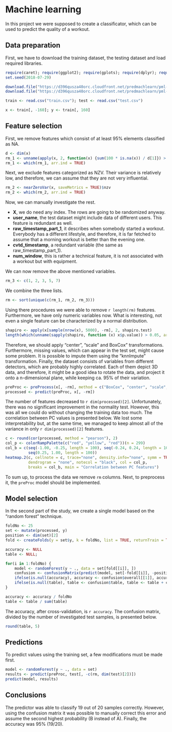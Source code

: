 # Machine learning

In this project we were supposed to create a classificator, which can be used to predict the quality of a workout.

## Data preparation

First, we have to download the training dataset, the testing dataset and load required libraries.

```r
require(caret); require(ggplot2); require(gplots); require(dplyr); require(randomForest)
set.seed(2018-07-29)
```

```r
download.file("https://d396qusza40orc.cloudfront.net/predmachlearn/pml-training.csv", "train.csv")
download.file("https://d396qusza40orc.cloudfront.net/predmachlearn/pml-testing.csv", "test.csv")

train <- read.csv("train.csv"); test <- read.csv("test.csv")

x <- train[, -160]; y <- train[, 160]
```

## Feature selection

First, we remove features which consist of at least 95% elements classified as NA. 

```r
d <- dim(x)
rm_1 <- unname(apply(x, 2, function(x) {sum(100 * is.na(x)) / d[1]}) > 95)
rm_1 <- which(rm_1, arr.ind = TRUE)
```

Next, we exclude features categorized as NZV. Their variance is relatively low, and therefore, we can assume that they are not very influential.

```r
rm_2 <- nearZeroVar(x, saveMetrics = TRUE)$nzv
rm_2 <- which(rm_2, arr.ind = TRUE)
```

Now, we can manually investigate the rest.

- **X**, we do need any index. The rows are going to be randomized anyway.
- **user_name**, the test dataset might include data of different users. This feature is redundant as well.
- **raw_timestamp_part_1**, it describes when somebody started a workout. Everybody has a different lifestyle, and therefore, it is  far fetched to assume that a morning workout is better than the evening one.
- **cvtd_timestamp**, a redundant variable (the same as raw_timestamp_part_1).
- **num_window**, this is rather a technical feature, it is not associated with a workout but with equipment.

We can now remove the above mentioned variables.

```r
rm_3 <- c(1, 2, 3, 5, 7)
```

We combine the three lists.

```r
rm <- sort(unique(c(rm_1, rm_2, rm_3)))
```

Using there procedures we were able to remove `r length(rm)` features. Furthermore, we have only numeric variables now. What is interesting, not even a single feature can be characterized by a normal distribution.

```r
shapiro <- apply(x[sample(nrow(x), 5000), -rm], 2, shapiro.test)
length(which(unname(sapply(shapiro, function (x) x$p.value)) > 0.05, arr.ind = TRUE))
```

Therefore, we should apply "center", "scale" and BoxCox" transformations. Furthermore, missing values, which can appear in the test set, might cause some problem. It is possible to impute them using the "knnImpute" transformation. Finally, the dataset consists of variables from different detectors, which are probably highly correlated. Each of them depict 3D data, and therefore, it might be a good idea to rotate the data, and project it onto a n-dimensional plane, while keeping ca. 95% of their variation. 

```r
preProc <- preProcess(x[, -rm], method = c("BoxCox", "center", "scale", "knnImpute", "pca"), thresh = 0.95)
processed <- predict(preProc, x[, -rm])
```

The number of features decreased to `r dim(processed)[2]`. Unfortunately, there was no significant improvement in the normality test. However, this was all we could do without changing the training data too much. The correlation between PC values is presented below. We lost some interpretability but, at the same time, we managed to keep almost all of the variance in only `r dim(processed)[2]` features.

```r
c <- round(cor(processed, method = "pearson"), 2)
col_p <- colorRampPalette(c("red", "yellow", "red"))(n = 299)
col_b = c(seq(-1.00, -0.25, length = 100), seq(-0.24, 0.24, length = 100), 
          seq(0.25, 1.00, length = 100))
heatmap.2(c, cellnote = c, trace="none", density.info="none", symm = TRUE,
          dendrogram = "none", notecol = "black", col = col_p,
          breaks = col_b, main = "Correlation between PC features")
```

To sum up, to process the data we remove `rm` columns. Next, to preprocess it, the `preProc` model should be implemented.  

## Model selection

In the second part of the study, we create a single model based on the "random forest" technique.

```r
foldNo <- 25
set <- mutate(processed, y)
position <- dim(set)[2]
fold <- createFolds(y = set$y, k = foldNo, list = TRUE, returnTrain = TRUE)
```

```r
accuracy <- NULL
table <- NULL;

for(i in 1:foldNo) {
    model <- randomForest(y ~ ., data = set[fold[[i]], ])
    confusion <- confusionMatrix(predict(model, set[-fold[[i]], -position]), set[-fold[[i]], position])
    ifelse(is.null(accuracy), accuracy <- confusion$overall[[1]], accuracy <- accuracy + confusion$overall[[1]])
    ifelse(is.null(table), table <- confusion$table, table <- table + confusion$table)
}

accuracy <- accuracy / foldNo
table <- table / sum(table)
```

The accuracy, after cross-validation, is `r accuracy`. The confusion matrix, divided by the number of investigated test samples, is presented below.

```r
round(table, 5)
```

## Predictions

To predict values using the training set, a few modifications must be made first.

```r
model <- randomForest(y ~ ., data = set)
results <- predict(preProc, test[, -c(rm, dim(test)[2])])
predict(model, results)
```

## Conclusions

The predictor was able to classify 19 out of 20 samples correctly. However, using the confusion matrix it was possible to manually correct this error and assume the second highest probability (B instead of A). Finally, the accuracy was 95% (19/20).